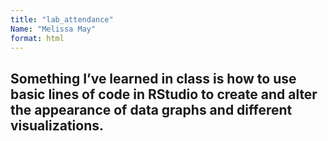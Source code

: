 ```yaml
---
title: "lab_attendance"
Name: "Melissa May"
format: html
---
```


## Something I've learned in class is how to use basic lines of code in RStudio to create and alter the appearance of data graphs and different visualizations.